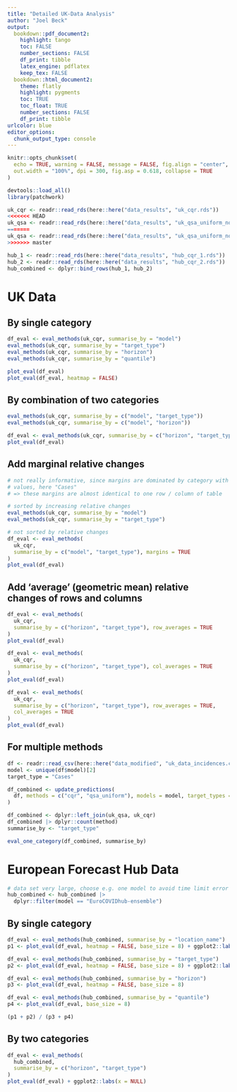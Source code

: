 ```yaml
---
title: "Detailed UK-Data Analysis"
author: "Joel Beck"
output:
  bookdown::pdf_document2:
    highlight: tango
    toc: FALSE
    number_sections: FALSE
    df_print: tibble
    latex_engine: pdflatex
    keep_tex: FALSE
  bookdown::html_document2:
    theme: flatly
    highlight: pygments
    toc: TRUE
    toc_float: TRUE
    number_sections: FALSE
    df_print: tibble
urlcolor: blue
editor_options: 
  chunk_output_type: console
---
```


```r
knitr::opts_chunk$set(
  echo = TRUE, warning = FALSE, message = FALSE, fig.align = "center",
  out.width = "100%", dpi = 300, fig.asp = 0.618, collapse = TRUE
)
```


```r
devtools::load_all()
library(patchwork)

uk_cqr <- readr::read_rds(here::here("data_results", "uk_cqr.rds"))
<<<<<<< HEAD
uk_qsa <- readr::read_rds(here::here("data_results", "uk_qsa_uniform_nopen.rds"))
=======
uk_qsa <- readr::read_rds(here::here("data_results", "uk_qsa_uniform_nopen.rds")) |> dplyr::as_tibble() |> tidyr::drop_na()
>>>>>>> master

hub_1 <- readr::read_rds(here::here("data_results", "hub_cqr_1.rds"))
hub_2 <- readr::read_rds(here::here("data_results", "hub_cqr_2.rds"))
hub_combined <- dplyr::bind_rows(hub_1, hub_2)
```

# UK Data

## By single category

```r
df_eval <- eval_methods(uk_cqr, summarise_by = "model")
eval_methods(uk_cqr, summarise_by = "target_type")
eval_methods(uk_cqr, summarise_by = "horizon")
eval_methods(uk_cqr, summarise_by = "quantile")

plot_eval(df_eval)
plot_eval(df_eval, heatmap = FALSE)
```


## By combination of two categories

```r
eval_methods(uk_cqr, summarise_by = c("model", "target_type"))
eval_methods(uk_cqr, summarise_by = c("model", "horizon"))

df_eval <- eval_methods(uk_cqr, summarise_by = c("horizon", "target_type"))
plot_eval(df_eval)
```

## Add marginal relative changes

```r
# not really informative, since margins are dominated by category with largest
# values, here "Cases"
# => these margins are almost identical to one row / column of table

# sorted by increasing relative changes
eval_methods(uk_cqr, summarise_by = "model")
eval_methods(uk_cqr, summarise_by = "target_type")

# not sorted by relative changes
df_eval <- eval_methods(
  uk_cqr,
  summarise_by = c("model", "target_type"), margins = TRUE
)
plot_eval(df_eval)
```


## Add 'average' (geometric mean) relative changes of rows and columns

```r
df_eval <- eval_methods(
  uk_cqr,
  summarise_by = c("horizon", "target_type"), row_averages = TRUE
)
plot_eval(df_eval)

df_eval <- eval_methods(
  uk_cqr,
  summarise_by = c("horizon", "target_type"), col_averages = TRUE
)
plot_eval(df_eval)

df_eval <- eval_methods(
  uk_cqr,
  summarise_by = c("horizon", "target_type"), row_averages = TRUE,
  col_averages = TRUE
)
plot_eval(df_eval)
```

## For multiple methods

```r
df <- readr::read_csv(here::here("data_modified", "uk_data_incidences.csv"))
model <- unique(df$model)[2]
target_type = "Cases"

df_combined <- update_predictions(
  df, methods = c("cqr", "qsa_uniform"), models = model, target_types = target_type, verbose = TRUE
)

df_combined <- dplyr::left_join(uk_qsa, uk_cqr)
df_combined |> dplyr::count(method)
summarise_by <- "target_type"

eval_one_category(df_combined, summarise_by)
```


# European Forecast Hub Data

```r
# data set very large, choose e.g. one model to avoid time limit error
hub_combined <- hub_combined |>
  dplyr::filter(model == "EuroCOVIDhub-ensemble")
```


## By single category

```r
df_eval <- eval_methods(hub_combined, summarise_by = "location_name")
p1 <- plot_eval(df_eval, heatmap = FALSE, base_size = 8) + ggplot2::labs(y = NULL)

df_eval <- eval_methods(hub_combined, summarise_by = "target_type")
p2 <- plot_eval(df_eval, heatmap = FALSE, base_size = 8) + ggplot2::labs(y = NULL)

df_eval <- eval_methods(hub_combined, summarise_by = "horizon")
p3 <- plot_eval(df_eval, heatmap = FALSE, base_size = 8)

df_eval <- eval_methods(hub_combined, summarise_by = "quantile")
p4 <- plot_eval(df_eval, base_size = 8)

(p1 + p2) / (p3 + p4)
```

## By two categories

```r
df_eval <- eval_methods(
  hub_combined,
  summarise_by = c("horizon", "target_type")
)
plot_eval(df_eval) + ggplot2::labs(x = NULL)
```
